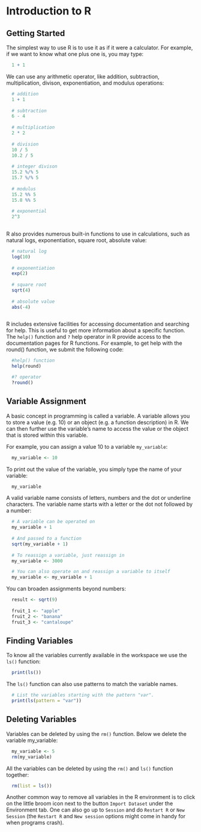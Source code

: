 # Introduction to R {#introduction}

## Getting Started

The simplest way to use R is to use it as if it were a calculator. For example, if we want to know what one plus one is, you may type:

```r
  1 + 1
```

We can use any arithmetic operator, like addition, subtraction, multiplication, divison, exponentiation, and modulus operations:


```r
  # addition
  1 + 1
  
  # subtraction
  6 - 4
  
  # multiplication 
  2 * 2 
  
  # division
  10 / 5
  10.2 / 5
  
  # integer divison
  15.2 %/% 5 
  15.7 %/% 5
  
  # modulus
  15.2 %% 5 
  15.8 %% 5
  
  # exponential
  2^3 
  
```

R also provides numerous built-in functions to use in calculations, such as natural logs, exponentiation, square root, absolute value:

```r
  # natural log
  log(10)
  
  # exponentiation
  exp(2)
  
  # square root 
  sqrt(4)
  
  # absolute value
  abs(-4)
  
```
R includes extensive facilities for accessing documentation and searching for help. This is useful to get more information about a specific function. The `help()` function and `?` help operator in R provide access to the documentation pages for R functions. For example, to get help with the round() function, we submit the following code:

```r
  #help() function
  help(round)

  #? operator  
  ?round()
```

## Variable Assignment 

A basic concept in programming is called a variable. A variable allows you to store a value (e.g. 10) or an object (e.g. a function description) in R. We can then further use the variable's name to access the value or the object that is stored within this variable.

For example, you can assign a value 10 to a variable `my_variable`:

```r
  my_variable <- 10
```

To print out the value of the variable, you simply type the name of your variable:

```r
  my_variable
```

A valid variable name consists of letters, numbers and the dot or underline characters. The variable name starts with a letter or the dot not followed by a number:

```r
  # A variable can be operated on 
  my_variable + 1
  
  # And passed to a function
  sqrt(my_variable + 1)
  
  # To reassign a variable, just reassign in
  my_variable <- 3000

  # You can also operate on and reassign a variable to itself 
  my_variable <- my_variable + 1
```

You can broaden assignments beyond numbers:

```r
  result <- sqrt(9)
  
  fruit_1 <- "apple"
  fruit_2 <- "banana"
  fruit_3 <- "cantaloupe"
```


## Finding Variables

To know all the variables currently available in the workspace we use the `ls()` function:

```r
  print(ls())
```

The `ls()` function can also use patterns to match the variable names.

```r
  # List the variables starting with the pattern "var".
  print(ls(pattern = "var"))   
```

## Deleting Variables

Variables can be deleted by using the `rm()` function. Below we delete the variable my_variable:

```r
  my_variable <- 5
  rm(my_variable)
```

All the variables can be deleted by using the `rm()` and `ls()` function together:

```r
  rm(list = ls())
```

Another common way to remove all variables in the R environment is to click on the little broom icon next to the button `Import Dataset` under the Environment tab. One can also go up to `Session` and do `Restart R` or `New Session` (the `Restart R` and `New session` options might come in handy for when programs crash).